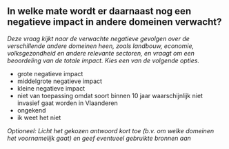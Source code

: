 

## In welke mate wordt er daarnaast nog een negatieve impact in andere domeinen verwacht?

*Deze vraag kijkt naar de verwachte negatieve gevolgen over de verschillende andere domeinen heen, zoals landbouw, economie, volksgezondheid en andere relevante sectoren, en vraagt om een beoordeling van de totale impact. Kies een van de volgende opties.*

- grote negatieve impact
- middelgrote negatieve impact
- kleine negatieve impact
- niet van toepassing omdat soort binnen 10 jaar waarschijnlijk niet invasief gaat worden in Vlaanderen
- ongekend
- ik weet het niet

*Optioneel: Licht het gekozen antwoord kort toe (b.v. om welke domeinen het voornamelijk gaat) en geef eventueel gebruikte bronnen aan*

&nbsp;

\newpage
